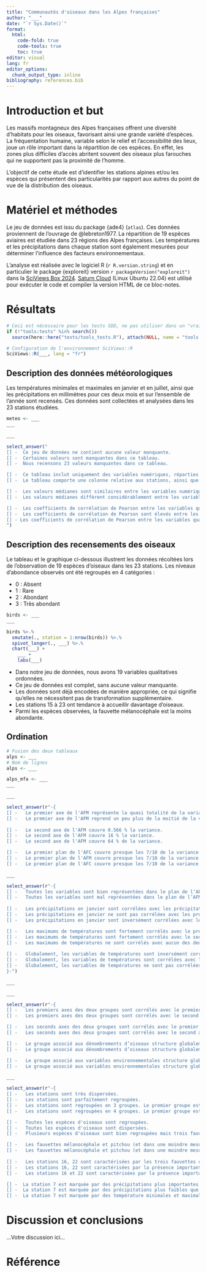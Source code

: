 ```yaml
---
title: "Communautés d'oiseaux dans les Alpes françaises"
author: "___"
date: "`r Sys.Date()`"
format:
  html:
    code-fold: true
    code-tools: true
    toc: true
editor: visual
lang: fr
editor_options: 
  chunk_output_type: inline
bibliography: references.bib
---
```


# Introduction et but

Les massifs montagneux des Alpes françaises offrent une diversité d'habitats pour les oiseaux, favorisant ainsi une grande variété d'espèces. La fréquentation humaine, variable selon le relief et l'accessibilité des lieux, joue un rôle important dans la répartition de ces espèces. En effet, les zones plus difficiles d'accès abritent souvent des oiseaux plus farouches qui ne supportent pas la proximité de l'homme.

L'objectif de cette étude est d'identifier les stations alpines et/ou les espèces qui présentent des particularités par rapport aux autres du point de vue de la distribution des oiseaux.

# Matériel et méthodes

Le jeu de données est issu du package {ade4} (`atlas`). Ces données proviennent de l'ouvrage de @lebreton1977. La répartition de 19 espèces aviaires est étudiée dans 23 régions des Alpes françaises. Les températures et les précipitations dans chaque station sont également mesurées pour déterminer l'influence des facteurs environnementaux.

L'analyse est réalisée avec le logiciel R (`r R.version.string`) et en particulier le package {exploreit} version `r packageVersion("exploreit")` dans la [SciViews Box 2024](https://www.sciviews.org/software/svbox/). [Saturn Cloud](https://saturncloud.io/) (Linux Ubuntu 22.04) est utilisé pour exécuter le code et compiler la version HTML de ce bloc-notes.

# Résultats

```r
# Ceci est nécessaire pour les tests SDD, ne pas utiliser dans un "vrai" projet
if (!"tools:tests" %in% search())
  source(here::here("tests/tools_tests.R"), attach(NULL, name = "tools:tests"))

# Configuration de l'environnement SciViews::R
SciViews::R(___, lang = "fr")
```

## Description des données météorologiques

Les températures minimales et maximales en janvier et en juillet, ainsi que les précipitations en millimètres pour ces deux mois et sur l'ensemble de l'année sont recensés. Ces données sont collectées et analysées dans les 23 stations étudiées.

<!--% Importez le jeu de données `meteo` se trouvant dans le dossier `data` sous le nom de `alps_meteo.csv`. Décrivez-le à l'aide de skimr::skim(). -->

```r
meteo <- ___
___
```

<!--% Réalisez une matrice de nuages de points pour visualiser la relation entre les variables quantitatives d'intérêt à l'aide de la fonction `ggscatmat()` du package {GGally}. Le triangle supérieur de la matrice affichera les corrélations de Pearson par défaut, ce qui vous permettra d'évaluer la corrélation linéaire entre les variables. -->

```r
___
```

<!--% Interprétez vos tableaux et votre graphique ci-dessous. -->

```r
select_answer("
[] -  Ce jeu de données ne contient aucune valeur manquante.
[] -  Certaines valeurs sont manquantes dans ce tableau.
[] -  Nous recensons 23 valeurs manquantes dans ce tableau.

[] -  Ce tableau inclut uniquement des variables numériques, réparties en deux ensembles : l’un pour les variables de température et l’autre pour les variables de précipitations.
[] -  Le tableau comporte une colonne relative aux stations, ainsi que deux ensembles de variables : l’un pour les variables de température et l’autre pour les variables de précipitations.

[] -  Les valeurs médianes sont similaires entre les variables numériques.
[] -  Les valeurs médianes diffèrent considérablement entre les variables numériques.

[] -  Les coefficients de corrélation de Pearson entre les variables quantitatives sont très faibles.
[] -  Les coefficients de corrélation de Pearson sont élevés entre les variables de température et entre les variables de précipitations.
[] - Les coefficients de corrélation de Pearson entre les variables quantitatives sont très élevés.
")
```

## Description des recensements des oiseaux

Le tableau et le graphique ci-dessous illustrent les données récoltées lors de l'observation de 19 espèces d'oiseaux dans les 23 stations. Les niveaux d'abondance observés ont été regroupés en 4 catégories :

-   0 : Absent
-   1 : Rare
-   2 : Abondant
-   3 : Très abondant

<!--% Importez le jeu de données `birds` se trouvant dans le dossier `data` sous le nom de `alps_birds.csv`. Décrivez-le avec skimr::skim(). -->

```r
birds <- ___
___
```

<!--% Visualisez ces données sur un graphique de type raster en utilisant geom_raster(). Remplacez les labels de stations par des nombres de 1 à 23 pour plus de lisibilité sur le graphique. -->

```r
birds %>.%
  smutate(., station = 1:nrow(birds)) %>.%
  spivot_longer(., ___) %>.%
  chart(___) +
    ___ +
    labs(___)
```

<!--# Comme ce graphique est identique à celui traité dans le module précédent, l’interprétation est reprise du projet correspondant. -->

-   Dans notre jeu de données, nous avons 19 variables qualitatives ordonnées.
-   Ce jeu de données est complet, sans aucune valeur manquante.
-   Les données sont déjà encodées de manière appropriée, ce qui signifie qu'elles ne nécessitent pas de transformation supplémentaire.
-   Les stations 15 à 23 ont tendance à accueillir davantage d'oiseaux.
-   Parmi les espèces observées, la fauvette mélanocéphale est la moins abondante.

## Ordination

<!--% Fusionnez les deux tableaux `meteo` et `birds` en un seul tableau nommé `alps`. Transformez ensuite la colonne station en noms de ligne en utilisant la fonction `column_to_rownames()`.-->

```r
# Fusion des deux tableaux
alps <- ___
# Nom de lignes
alps <- ___
```

<!--% Effectuez une analyse factorielle multiple (AFM) sur `alps` et stockez l'objet résultant dans la variable `alps_mfa`. Ensuite, affichez le résumé de `alps_mfa`. Lors de l'analyse, traitez les variables de dénombrement comme des variables destinées à l'analyse de fréquence. -->

```r
alps_mfa <- ___
___
```

<!--% Tracez le graphique des éboulis de votre AFM. -->

```r
___
```

<!--% Interprétez le résumé de l'AFM et de son graphique des éboulis. -->

```r
select_answer(r"-{
[] -   Le premier axe de l'AFM représente la quasi totalité de la variance. Il y a un effet saturant marqué.
[] -   Le premier axe de l'AFM reprend un peu plus de la moitié de la variance.
  
[] -   Le second axe de l'AFM couvre 0.566 % la variance.
[] -   Le second axe de l'AFM couvre 16 % la variance.
[] -   Le second axe de l'AFM couvre 64 % de la variance.

[] -   Le premier plan de l'AFC couvre presque les 7/10 de la variance totale, mais cela est totalement insuffisant.
[] -   Le premier plan de l'AFM couvre presque les 7/10 de la variance totale, ce qui est parfait pour notre analyse.
[] -   Le premier plan de l'AFC couvre presque les 7/10 de la variance totale, et nous nous en contenterons.}-")
```

<!--% Créez un graphique représentant la répartition des variables dans le premier plan de l'analyse factorielle multiple (AFM). -->

```r
___
```

<!--% Interprétez le graphique représentant la répartition des variables dans le premier plan de l'AFM. -->

```r
select_answer(r"-{
[] -   Toutes les variables sont bien représentées dans le plan de l’AFM.
[] -   Toutes les variables sont mal représentées dans le plan de l’AFM.
  
[] -   Les précipitations en janvier sont corrélées avec les précipitations en juillet.
[] -   Les précipitations en janvier ne sont pas corrélées avec les précipitations en juillet.
[] -   Les précipitations en janvier sont inversément corrélées avec les précipitations en juillet.

[] -   Les maximums de températures sont fortement corrélés avec le premier axe de l’AFM.
[] -   Les maximums de températures sont fortement corrélés avec le second axe de l’AFM.
[] -   Les maximums de températures ne sont corrélés avec aucun des deux axes en particulier de l’AFM.
  
[] -   Globalement, les variables de températures sont inversément corrélées avec les variables de précipitations.
[] -   Globalement, les variables de températures sont corrélées avec les variables de précipitations.
[] -   Globalement, les variables de températures ne sont pas corrélées avec les variables de précipitations.
}-")
```

<!--% Tracez un graphique représentant la répartition des axes dans le premier plan de l'AFM. -->

```r
___
```

<!--% Visualisez la répartition des groupes dans le premier plan de l'AFM. -->

```r
___
```

<!--% Interprétez les graphiques représentant la répartition des axes et des groupes dans le premier plan de l'AFM. -->

```r
select_answer(r"-{
[] -   Les premiers axes des deux groupes sont corrélés avec le premier axe de l'AFM.
[] -   Les premiers axes des deux groupes sont corrélés avec le second axe de l'AFM.

[] -   Les seconds axes des deux groupes sont corrélés avec le premier axe de l'AFM.
[] -   Les seconds axes des deux groupes sont corrélés avec le second axe de l'AFM.

[] -   Le groupe associé aux dénombrements d’oiseaux structure globalement le premier axe de l’AFM.
[] -   Le groupe associé aux dénombrements d’oiseaux structure globalement le second axe de l’AFM

[] -   Le groupe associé aux variables environnementales structure globalement le premier axe de l’AFM.
[] -   Le groupe associé aux variables environnementales structure globalement le second axe de l’AFM.}-")
```

<!--% Ordinez les stations et les espèces dans le premier plan de l'AFM. -->

```r
___
```

<!--% Interprétez ce graphique. -->

```r
select_answer(r"-{
[] -   Les stations sont très dispersées.
[] -   Les stations sont parfaitement regroupées.
[] -   Les stations sont regroupées en 3 groupes. Le premier groupe est composé de la station 7. On retrouve un second groupe avec la station 16 et 22. Le dernier groupe reprend tous les autres.
[] -   Les stations sont regroupées en 4 groupes. Le premier groupe est composé de la station 7. On retrouve un second groupe avec les stations 16 et 22. Un troisième groupe avec les stations de 1 à 8 moins la 7. Un quatrième groupe avec les stations 9 à 23 moins la 16 et la 22.

[] -   Toutes les espèces d'oiseaux sont regroupées.
[] -   Toutes les espèces d'oiseaux sont dispersées.
[] -   Plusieurs espèces d'oiseaux sont bien regroupées mais trois fauvettes se détachent nettement.

[] -   Les fauvettes mélanocéphale et pitchou (et dans une moindre mesure la fauvette passerinette) tirent les données à droite et sont abondantes dans les stations 16, 22.
[] -   Les fauvettes mélanocéphale et pitchou (et dans une moindre mesure la fauvette passerinette) tirent les données à droite extrémité par leur absence de la quasi-totalité des stations.
  
[] -   Les stations 16, 22 sont caractérisées par les trois fauvettes citées ci-dessus.
[] -   Les stations 16, 22 sont caractérisées par la présence importante, entre autres, des fauvettes orphee et passerinette et du hibou petit duc.
[] -   Les stations 16 et 22 sont caractérisées par la présence importante de la fauvette orphee et du hibou petit duc.

[] -  La station 7 est marquée par des précipitations plus importantes que dans les autres stations.
[] -  La station 7 est marquée par des précipitations plus faibles que dans les autres stations.  
[] -  La station 7 est marquée par des température minimales et maximales plus marquées que dans les autres stations.}-")
```

# Discussion et conclusions

<!--% En conclusion, l'AFM vous semble-t-elle être un outil adéquat pour atteindre l'objectif de ce travail ? Concluez en deux phrases. Est ce que l'AFM vous donne des résultats plus intéressant que l'AFC (voir projet B07Ia_acp_afc) ? Pourquoi ? -->

...Votre discussion ici...

# Référence

<!--% Ne rien indiquer ici. La référence bibliographique se placera automatiquement ici.-->
